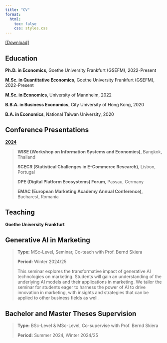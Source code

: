 ```yaml
---
title: "CV"
format:
  html:
    toc: false
    css: styles.css
---
```


[\[Download\]](https://en.wikipedia.org/wiki/R%C3%A9sum%C3%A9)

## Education

**Ph.D. in Economics**, Goethe University Frankfurt (GSEFM), 2022-Present

**M.Sc. in Quantitative Economics**, Goethe University Frankfurt (GSEFM), 2022-Present

**M.Sc. in Economics**, University of Mannheim, 2022

**B.B.A. in Business Economics**, City University of Hong Kong, 2020

**B.A. in Economics**, National Taiwan University, 2020

## Conference Presentations

[**2024**]{.underline}

> **WISE (Workshop on Information Systems and Economics)**, Bangkok, Thailand
>
> **SCECR (Statistical Challenges in E-Commerce Research)**, Lisbon, Portugal
>
> **DPE (Digital Platform Ecosystems) Forum**, Passau, Germany
>
> **EMAC (European Marketing Academy Annual Conference),** Bucharest, Romania

## Teaching

**Goethe University Frankfurt**

::: {.callout-note collapse="true" style="gray" appearance="minimal" icon="false"}
## Generative AI in Marketing

> **Type:** MSc-Level, Seminar, Co-teach with Prof. Bernd Skiera
>
> **Period:** Winter 2024/25
>
> This seminar explores the transformative impact of generative AI technologies on marketing. Students will gain an understanding of the underlying AI models and their applications in marketing. We tailor the seminar for students eager to harness the power of AI to drive innovation in marketing, with insights and strategies that can be applied to other business fields as well.
:::

::: {.callout-tip collapse="true" appearance="simple" icon="false"}
## Bachelor and Master Theses Supervision

> **Type:** BSc-Level & MSc-Level, Co-supervise with Prof. Bernd Skiera
>
> **Period:** Summer 2024, Winter 2024/25
:::
